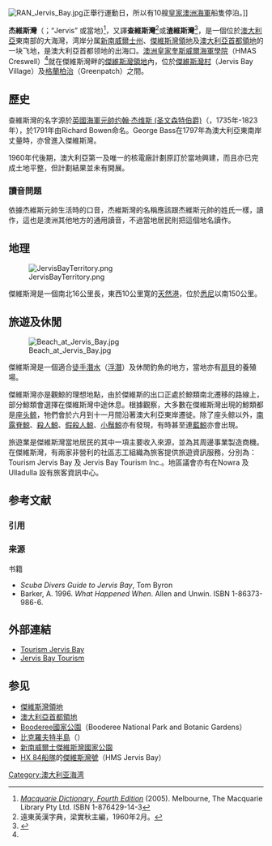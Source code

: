 {{Coord|35|03|34|S|150|44|17|E|type:landmark_region:AU|display=title}}
{{noteTA
|1=zh:澳大利亞;zh-hans:澳大利亚;zh-hk:澳洲;zh-tw:澳洲;
}}
[[File:RAN_Jervis_Bay.jpg|thumb]]正舉行運動日，所以有10艘[[皇家澳洲海軍|皇家澳洲海軍]]船隻停泊。]]

'''杰維斯灣'''（{{lang-en|'''Jervis Bay'''}}；“Jervis”{{IPAc-en|ˈ|dʒ|ɑr|v|ɨ|s}} 或當地{{IPAc-en||ˈ|dʒ|ɜː|v|ə|s}})<ref>''[[Macquarie_Dictionary|Macquarie Dictionary, Fourth Edition]]'' (2005). Melbourne, The Macquarie Library Pty Ltd. ISBN 1-876429-14-3</ref>，又譯'''查維斯灣'''<ref>遠東英漢字典，梁實秋主編，1960年2月。</ref>或'''渣維斯灣'''<ref name=studytour>{{cite web|url=http://www.acic.com.tw/studytour-front/%E6%97%85%E9%81%8A-%E9%9B%AA%E6%A2%A8%E5%88%B0%E5%A2%A8%E7%88%BE%E6%9C%AC.pdf|title=雪梨經休姆公路到墨爾本 – 山線|accessdate=2009-09-20}}{{dead link|date=2017年11月 |bot=InternetArchiveBot |fix-attempted=yes }}</ref>，是一個位於[[澳大利亞|澳大利亞]]東南部的大海灣，湾岸分属[[新南威爾士州|新南威爾士州]]、[[傑維斯灣領地|傑維斯灣領地]]及[[澳大利亞首都領地|澳大利亞首都領地]]的一块飞地，是澳大利亞首都领地的出海口。[[澳洲皇家奎斯威爾海軍學院|澳洲皇家奎斯威爾海軍學院]]（HMAS Creswell）<ref name=studytour />就在傑維斯灣畔的[[傑維斯灣領地|傑維斯灣領地]]內，位於[[傑維斯灣村|傑維斯灣村]]（Jervis Bay Village）及[[格蘭柏治|格蘭柏治]]（Greenpatch）之間。

== 歷史 ==
查維斯灣的名字源於[[英國海軍元帥|英國海軍元帥]][[约翰·杰维斯_(圣文森特伯爵)|约翰·杰维斯 (圣文森特伯爵)]]（{{lang|en|John Jervis}}，1735年-1823年），於1791年由Richard Bowen命名。George Bass在1797年為澳大利亞東南岸丈量時，亦曾進入傑維斯灣。

1960年代後期，澳大利亞第一及唯一的核電廠計劃原訂於當地興建，而且亦已完成土地平整，但計劃結果並未有開展。

=== 讀音問題 ===
依據杰維斯元帥生活時的口音，杰維斯灣的名稱應該跟杰維斯元帥的姓氏一樣，讀作{{IPA|/ˈdʒɑrvɨs/}}，這也是澳洲其他地方的通用讀音，不過當地居民則把這個地名讀作{{IPA|[ˈdʒɜːvəs]}}。

== 地理 ==
[[File:JervisBayTerritory.png|thumb]]

傑維斯灣是一個南北16公里長，東西10公里寛的[[天然港|天然港]]，位於[[悉尼|悉尼]]以南150公里。

== 旅遊及休閒 ==
[[File:Beach_at_Jervis_Bay.jpg|thumb]]

傑維斯灣是一個適合[[徒手潛水|徒手潛水]]（[[浮潛|浮潛]]）及休閒釣魚的地方，當地亦有[[扇貝|扇貝]]的養殖場。

傑維斯灣亦是觀鯨的理想地點，由於傑維斯的出口正處於鯨類南北遷移的路線上，部分鯨類會選擇在傑維斯灣中途休息。根據觀察，大多數在傑維斯灣出現的鯨類都是[[座头鲸|座头鲸]]，牠們會於六月到十一月間沿著澳大利亞東岸遷徙。除了座头鲸以外，[[南露脊鯨|南露脊鯨]]、[[殺人鯨|殺人鯨]]、[[假殺人鯨|假殺人鯨]]、[[小鬚鯨|小鬚鯨]]亦有發現，有時甚至連[[藍鯨|藍鯨]]亦會出現。

旅遊業是傑維斯灣當地居民的其中一項主要收入來源，並為其周邊事業製造商機。在傑維斯灣，有兩家非營利的社區志工組織為旅客提供旅遊資訊服務，分別為：Tourism Jervis Bay 及 Jervis Bay Tourism Inc.。地區議會亦有在Nowra 及 Ulladulla 設有旅客資訊中心。

== 参考文献 ==
=== 引用 ===
{{Reflist|30em}}

=== 来源 ===
{{refbegin}}
; 书籍
* ''Scuba Divers Guide to Jervis Bay'', Tom Byron
* Barker, A. 1996. ''What Happened When''. Allen and Unwin. ISBN 1-86373-986-6.
{{refend}}

== 外部連結 ==
*[https://web.archive.org/web/20110106042315/http://www.tourismjervisbay.asn.au/ Tourism Jervis Bay]
*[http://www.jervisbaytourism.asn.au/ Jervis Bay Tourism] {{Wayback|url=http://www.jervisbaytourism.asn.au/ |date=20201027091519 }}

== 参见 ==
* [[傑維斯灣領地|傑維斯灣領地]]
* [[澳大利亞首都領地|澳大利亞首都領地]]
* [[Booderee國家公園|Booderee國家公園]]（Booderee National Park and Botanic Gardens）
* [[比克羅夫特半島|比克羅夫特半島]]（{{lang|en|Beecroft Peninsula}}）
* [[新南威爾士傑維斯灣國家公園|新南威爾士傑維斯灣國家公園]]
* [[HX_84船隊|HX 84船隊]]的[[傑維斯灣號|傑維斯灣號]]（HMS Jervis Bay）

[[Category:澳大利亚海湾|Category:澳大利亚海湾]]